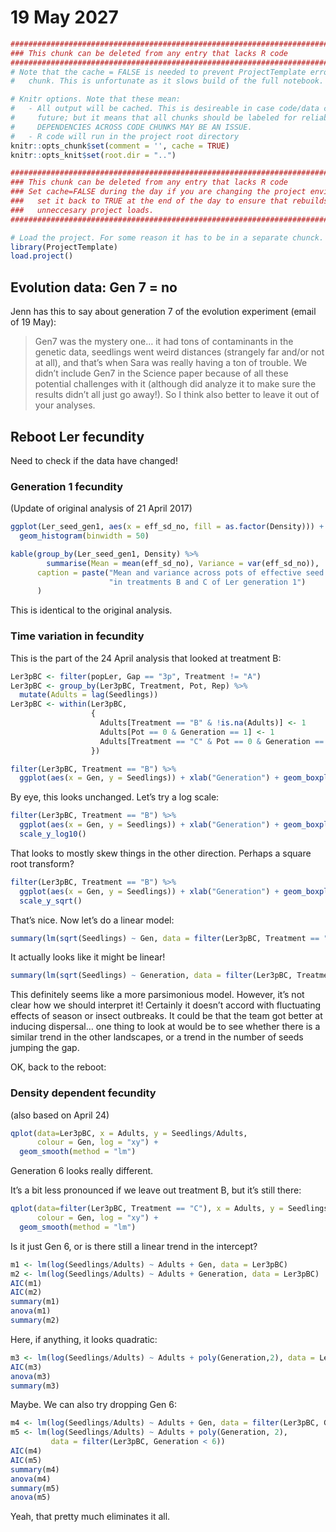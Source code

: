 # 19 May 2027
```r
#######################################################################################
### This chunk can be deleted from any entry that lacks R code                      ###
#######################################################################################
# Note that the cache = FALSE is needed to prevent ProjectTemplate errors in the next 
#   chunk. This is unfortunate as it slows build of the full notebook.

# Knitr options. Note that these mean:
#   - All output will be cached. This is desireable in case code/data changes in the 
#     future; but it means that all chunks should be labeled for reliable behavior. 
#     DEPENDENCIES ACROSS CODE CHUNKS MAY BE AN ISSUE.
#   - R code will run in the project root directory
knitr::opts_chunk$set(comment = '', cache = TRUE)
knitr::opts_knit$set(root.dir = "..")
```
```r
#######################################################################################
### This chunk can be deleted from any entry that lacks R code                      ###
### Set cache=FALSE during the day if you are changing the project environment;     ###
###   set it back to TRUE at the end of the day to ensure that rebuilds don't do    ###
###   unneccesary project loads.                                                    ###
#######################################################################################

# Load the project. For some reason it has to be in a separate chunck.
library(ProjectTemplate)
load.project()
```

## Evolution data: Gen 7 = no

Jenn has this to say about generation 7 of the evolution experiment (email of 19 May):

> Gen7 was the mystery one... it had tons of contaminants in the genetic data, seedlings went weird distances (strangely far and/or not at all), and that’s when Sara was really having a ton of trouble. We didn’t include Gen7 in the Science paper because of all these potential challenges with it (although did analyze it to make sure the results didn’t all just go away!). So I think also better to leave it out of your analyses.

## Reboot Ler fecundity
Need to check if the data have changed!

### Generation 1 fecundity
(Update of original analysis of 21 April 2017)

```r
ggplot(Ler_seed_gen1, aes(x = eff_sd_no, fill = as.factor(Density))) + 
  geom_histogram(binwidth = 50)
```

```r
kable(group_by(Ler_seed_gen1, Density) %>% 
        summarise(Mean = mean(eff_sd_no), Variance = var(eff_sd_no)),
      caption = paste("Mean and variance across pots of effective seed number",
                      "in treatments B and C of Ler generation 1")
      )
```

This is identical to the original analysis.

### Time variation in fecundity
This is the part of the 24 April analysis that looked at treatment B:
```r
Ler3pBC <- filter(popLer, Gap == "3p", Treatment != "A")
Ler3pBC <- group_by(Ler3pBC, Treatment, Pot, Rep) %>%
  mutate(Adults = lag(Seedlings)) 
Ler3pBC <- within(Ler3pBC,
                  {
                    Adults[Treatment == "B" & !is.na(Adults)] <- 1
                    Adults[Pot == 0 & Generation == 1] <- 1
                    Adults[Treatment == "C" & Pot == 0 & Generation == 1] <- 50
                  })
```
```r
filter(Ler3pBC, Treatment == "B") %>%
  ggplot(aes(x = Gen, y = Seedlings)) + xlab("Generation") + geom_boxplot(notch = TRUE) 
```

By eye, this looks unchanged. Let's try a log scale:
```r
filter(Ler3pBC, Treatment == "B") %>%
  ggplot(aes(x = Gen, y = Seedlings)) + xlab("Generation") + geom_boxplot(notch = TRUE) +
  scale_y_log10()
```

That looks to mostly skew things in the other direction. Perhaps a square root transform?
```r
filter(Ler3pBC, Treatment == "B") %>%
  ggplot(aes(x = Gen, y = Seedlings)) + xlab("Generation") + geom_boxplot(notch = TRUE) +
  scale_y_sqrt()
```

That's nice. Now let's do a linear model:
```r
summary(lm(sqrt(Seedlings) ~ Gen, data = filter(Ler3pBC, Treatment == "B")))
```

It actually looks like it might be linear!
```r
summary(lm(sqrt(Seedlings) ~ Generation, data = filter(Ler3pBC, Treatment == "B")))
```

This definitely seems like a more parsimonious model. However, it's not clear how we should interpret it! Certainly it doesn't accord with fluctuating effects of season or insect outbreaks. It could be that the team got better at inducing dispersal... one thing to look at would be to see whether there is a similar trend in the other landscapes, or a trend in the number of seeds jumping the gap.

OK, back to the reboot:

### Density dependent fecundity
(also based on April 24)
```r
qplot(data=Ler3pBC, x = Adults, y = Seedlings/Adults, 
      colour = Gen, log = "xy") + 
  geom_smooth(method = "lm")
```
Generation 6 looks really different.

It's a bit less pronounced if we leave out treatment B, but it's still there:
```r
qplot(data=filter(Ler3pBC, Treatment == "C"), x = Adults, y = Seedlings/Adults, 
      colour = Gen, log = "xy") + 
  geom_smooth(method = "lm")
```

Is it just Gen 6, or is there still a linear trend in the intercept?
```r
m1 <- lm(log(Seedlings/Adults) ~ Adults + Gen, data = Ler3pBC)
m2 <- lm(log(Seedlings/Adults) ~ Adults + Generation, data = Ler3pBC)
AIC(m1)
AIC(m2)
summary(m1)
anova(m1)
summary(m2)
```

Here, if anything, it looks quadratic:
```r
m3 <- lm(log(Seedlings/Adults) ~ Adults + poly(Generation,2), data = Ler3pBC)
AIC(m3)
anova(m3)
summary(m3)
```

Maybe. We can also try dropping Gen 6:
```r
m4 <- lm(log(Seedlings/Adults) ~ Adults + Gen, data = filter(Ler3pBC, Generation < 6))
m5 <- lm(log(Seedlings/Adults) ~ Adults + poly(Generation, 2), 
         data = filter(Ler3pBC, Generation < 6))
AIC(m4)
AIC(m5)
summary(m4)
anova(m4)
summary(m5)
anova(m5)
```
Yeah, that pretty much eliminates it all.
